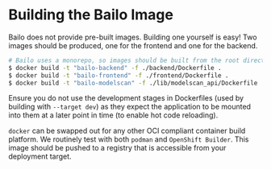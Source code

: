 
# Building the Bailo Image

Bailo does not provide pre-built images. Building one yourself is easy! Two images should be produced, one for the
frontend and one for the backend.

```bash
# Bailo uses a monorepo, so images should be built from the root directory
$ docker build -t "bailo-backend" -f ./backend/Dockerfile .
$ docker build -t "bailo-frontend" -f ./frontend/Dockerfile .
$ docker build -t "bailo-modelscan" -f ./lib/modelscan_api/Dockerfile .
```

Ensure you do not use the development stages in Dockerfiles (used by building with `--target dev`) as they expect the
application to be mounted into them at a later point in time (to enable hot code reloading).

`docker` can be swapped out for any other OCI compliant container build platform. We routinely test with both `podman`
and `OpenShift Builder`. This image should be pushed to a registry that is accessible from your deployment target.


